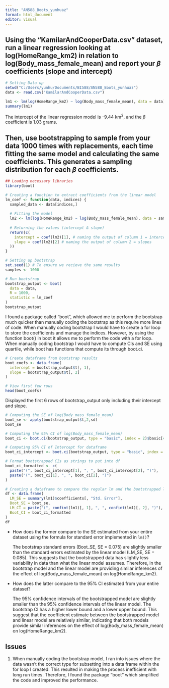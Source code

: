 ---
title: "AN588_Boots_yunhuaz"
format: html_document
editor: visual
---

## Using the "KamilarAndCooperData.csv" dataset, run a linear regression looking at log(HomeRange_km2) in relation to log(Body_mass_female_mean) and report your $\beta$ coefficients (slope and intercept)

```{r}
# Setting Data up 
setwd("C:/Users/yunhu/Documents/BI588/AN588_Boots_yunhuaz")
data <- read.csv("KamilarAndCooperData.csv")
```

```{r}
lm1 <- lm(log(HomeRange_km2) ~ log(Body_mass_female_mean), data = data)
summary(lm1)
```

The intercept of the linear regression model is -9.44 km^2^, and the $\beta$ coefficient is 1.03 grams.

## Then, use bootstrapping to sample from your data 1000 times with replacements, each time fitting the same model and calculating the same coefficients. This generates a sampling distribution for each $\beta$ coefficients.

```{r}
## Loading necessary libraries
library(boot)

# Creating a function to extract coefficients from the linear model
lm_coef <- function(data, indices) {
  sampled_data <- data[indices,]
  
  # Fitting the model
  lm2 <- lm(log(HomeRange_km2) ~ log(Body_mass_female_mean), data = sampled_data)
  
  # Returning the values (intercept & slope)
  return(c(
    intercept = coef(lm2)[1], # naming the output of column 1 = intercepts
    slope = coef(lm2)[2] # naming the output of column 2 = slopes
  ))
}

# Setting up bootstrap
set.seed(1) # To ensure we recieve the same results
samples <- 1000 

# Run bootstrap
bootstrap_output <- boot(
  data = data,
  R = 1000,
  statistic = lm_coef
)
bootstrap_output
```

I found a package called "boot", which allowed me to perform the bootstrap much quicker than manually coding the bootstrap as this require more lines of code. When manually coding bootstrap I would have to create a for loop to store the coefficients and manage the indices. However, by using the function boot() in boot it allows me to perform the code with a for loop. When manually coding bootstrap I would have to compute CIs and SE using quartile, while boot has functions that compute its through boot.ci.

```{r}
# Create dataframe from bootstrap results
boot_coefs <- data.frame(
  intercept = bootstrap_output$t[, 1],  
  slope = bootstrap_output$t[, 2]     
)

# View first few rows
head(boot_coefs)
```

Displayed the first 6 rows of bootstrap_output only including their intercept and slope.

```{r}
# Computing the SE of log(Body_mass_female_mean)
boot_se <- apply(bootstrap_output$t,2,sd)
boot_se
```

```{r}
# Computing the 95% CI of log(Body_mass_female_mean)
boot_ci <- boot.ci(bootstrap_output, type = "basic", index = 2)$basic[4:5]
```

```{r}
# Computing 95% CI of Intercept for dataframe
boot_ci_intercept <- boot.ci(bootstrap_output, type = "basic", index = 1)$basic[4:5]

# Format bootstrapped CIs as strings to put into df
boot_ci_formatted <- c(
  paste("(", boot_ci_intercept[1], ", ", boot_ci_intercept[2], ")"),
  paste("(", boot_ci[1], ", ", boot_ci[2], ")")
)

# Creating a dataframe to compare the regular lm and the bootstrapped lm outputs
df <- data.frame(
  LM_SE = summary(lm1)$coefficients[, "Std. Error"],
  Boot_SE = boot_se,
  LM_CI = paste("(", confint(lm1)[, 1], ", ", confint(lm1)[, 2], ")"),
  Boot_CI = boot_ci_formatted
)
df
```

-   How does the former compare to the SE estimated from your entire dataset using the formula for standard error implemented in `lm()`?

    The bootstrap standard errors (Boot_SE, SE = 0.075) are slightly smaller than the standard errors estimated by the linear model (LM_SE, SE = 0.085). This suggests that the bootstrapped data has slightly less variability in data than what the linear model assumes. Therefore, in the bootstrap model and the linear model are providing similar inferences of the effect of log(Body_mass_female_mean) on log(HomeRange_km2).

-   How does the latter compare to the 95% CI estimated from your entire dataset?

    The 95% confidence intervals of the bootstrapped model are slightly smaller than the 95% confidence intervals of the linear model. The bootstrap CI has a higher lower bound and a lower upper bound. This suggest that the coefficient estimate between the bootstrapped model and linear model are relatively similar, indicating that both models provide similar inferences on the effect of log(Body_mass_female_mean) on log(HomeRange_km2).

## Issues

1.  When manually coding the bootstrap model, I ran into issues where the data wasn't the correct type for subsetting into a data frame within the for loop I created. This resulted in making the process inefficient with long run times. Therefore, I found the package "boot" which simplified the code and improved the performance.
